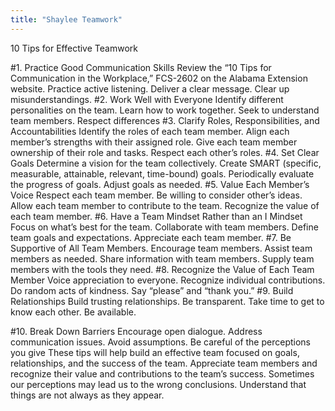 ```yaml
---
title: "Shaylee Teamwork"
---
```


10 Tips for Effective Teamwork

#1. Practice Good Communication Skills
Review the “10 Tips for Communication in the Workplace,” FCS-2602 on the Alabama Extension website.
Practice active listening.
Deliver a clear message.
Clear up misunderstandings.
#2. Work Well with Everyone
Identify different personalities on the team.
Learn how to work together.
Seek to understand team members.
Respect differences
#3. Clarify Roles, Responsibilities, and Accountabilities
Identify the roles of each team member.
Align each member’s strengths with their assigned role.
Give each team member ownership of their role and tasks.
Respect each other’s roles.
#4. Set Clear Goals
Determine a vision for the team collectively.
Create SMART (specific, measurable, attainable, relevant, time-bound) goals.
Periodically evaluate the progress of goals.
Adjust goals as needed.
#5. Value Each Member’s Voice
Respect each team member.
Be willing to consider other’s ideas.
Allow each team member to contribute to the team.
Recognize the value of each team member.
#6. Have a Team Mindset Rather than an I Mindset
Focus on what’s best for the team.
Collaborate with team members.
Define team goals and expectations.
Appreciate each team member.
#7. Be Supportive of All Team Members.
Encourage team members.
Assist team members as needed.
Share information with team members.
Supply team members with the tools they need.
#8. Recognize the Value of Each Team Member
Voice appreciation to everyone.
Recognize individual contributions.
Do random acts of kindness.
Say “please” and “thank you.”
#9. Build Relationships
Build trusting relationships.
Be transparent.
Take time to get to know each other.
Be available.

#10. Break Down Barriers
Encourage open dialogue.
Address communication issues.
Avoid assumptions.
Be careful of the perceptions you give
These tips will help build an effective team focused on goals, relationships, and the success of the team. Appreciate team members and recognize their value and contributions to the team’s success. Sometimes our perceptions may lead us to the wrong conclusions. Understand that things are not always as they appear.


